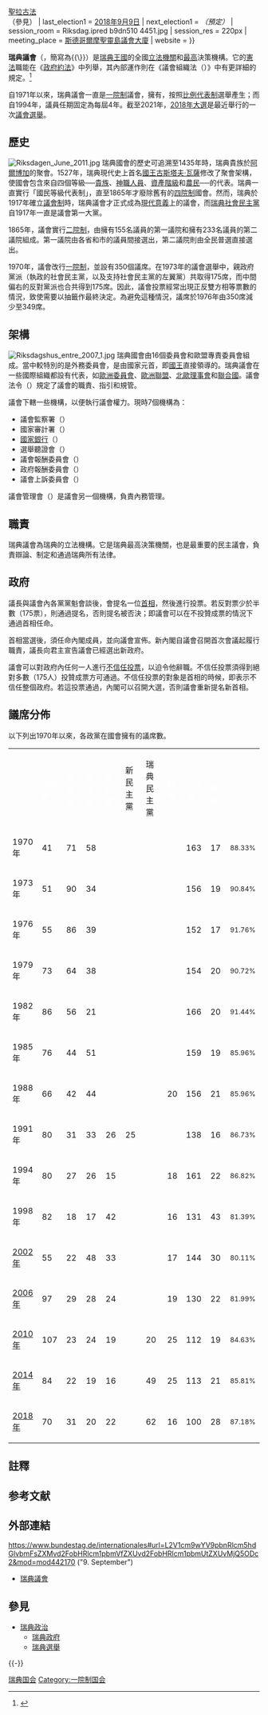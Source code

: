 {{NoteTA
|G1 = Toponym
|G2 = World Politicians
}}
{{coord|59.3275|18.0675|type:landmark_region:SE|display=title}}
{{Infobox legislature
| name               = 瑞典議會
| native_name        = Sveriges Riksdag
| native_name_lang   = sv
| transcription_name = {{lang|en|Parliament of Sweden}}
| background_color   = #1C5170
| coa_pic            = Sveriges_Riksdag_logo.svg
| coa_res            = 280px
| house_type         = [[一院制|一院制]]
| leader1_type       = {{Link-en|瑞典議會議長|Speaker of the Riksdag|議長}}
| leader1            = {{Link-en|安德烈亞斯·諾倫|Andreas Norlén}}
| party1             = [[溫和聯合黨|溫和黨]]
| election1          = 2018年9月24日
| leader2_type       = {{Link-en|瑞典議會副議長名單|List of deputy speakers of the Riksdag|第一副議長}}
| leader2            = {{Link-en|奧薩·林德斯坦|Åsa Lindestam}}
| party2             = [[瑞典社会民主工人党|社會民主黨]]
| election2          = 2018年9月24日
| leader3_type       = {{Link-en|瑞典議會副議長名單|List of deputy speakers of the Riksdag|第二副議長}}
| leader3            = {{Link-en|洛塔·約翰遜·福納爾維|Lotta Johnsson Fornarve|洛塔·福納爾維}}
| party3             = [[左翼党_(瑞典)|左翼黨]]
| election3          = 2018年9月24日
| leader4_type       = {{Link-en|瑞典議會副議長名單|List of deputy speakers of the Riksdag|第三副議長}}
| leader4            = {{Link-en|克爾斯廷·倫德格倫|Kerstin Lundgren}}
| party4             = [[中間黨_(瑞典)|中間黨]]
| election4          = 2018年9月24日
| leader5_type       = {{Link-en|下議院元老|Father of the House|資深院長}}
| leader5            = {{Link-en|杜威·斯坎貝里|Tuve Skånberg}}
| party5             = [[基督教民主黨_(瑞典)|基督教民主黨]]
| election5          = 2020年1月1日
| seats              = 349名
| structure1         = File:Sveriges riksdag 20210731.svg
| structure1_res     = 280px
| political_groups1  = 
'''執政黨（100席）'''
* {{colorbox|#ED1B34|border=#000000}} [[瑞典社会民主工人党|社會民主黨]]（100席）
''' [[信任供給|信任供給]]（75席）'''
* {{colorbox|#016A39|border=#000000}} [[中間黨_(瑞典)|中間黨]]（31席）
* {{colorbox|#B00000|border=#000000}} [[左翼党_(瑞典)|左翼黨]]（27席）
* {{colorbox|#53A045|border=#000000}} [[綠色環境黨|綠色環境黨]]（16席）
* {{colorbox|#DDDDDD|border=#000000}} [[無黨籍|無黨籍]]（1席）
'''反對黨（174席）'''
* {{colorbox|#019CDB|border=#000000}} [[溫和聯合黨|溫和聯合黨]]（70席）
* {{colorbox|#FEDF09|border=#000000}} [[瑞典民主黨|瑞典民主黨]]（62席）
* {{colorbox|#005EA1|border=#000000}} [[基督教民主黨_(瑞典)|基督教民主黨]]（22席）
* {{colorbox|#006AB3|border=#000000}} [[自由黨_(瑞典)|自由黨]]（20席）
| voting_system1     = [[名單比例代表制|政黨名單比例代表制]]{{\}}[[聖拉古法|聖拉古法]]<br />（參見{{Link-en|瑞典選舉|Elections in Sweden}}）
| last_election1     = [[2018年瑞典大選|2018年9月9日]]
| next_election1     = {{Link-en|2022年瑞典大選|2022 Swedish general election|2022年9月11日}}''（預定）''
| session_room       = Riksdag.ipred b9dn510 4451.jpg
| session_res        = 220px
| meeting_place      = {{SWE}}[[斯德哥爾摩|斯德哥爾摩]][[聖靈島_(瑞典)|聖靈島]][[议会大厦_(斯德哥尔摩)|議會大廈]]
| website            = {{URL|https://riksdagen.se/}}
}}

'''瑞典議會'''（{{Lang-sv|Sveriges Riksdag}}{{IPA-sv|ˈsvæ̌rjɛs ˈrɪ̌ksdɑː(ɡ)||Sveriges riksdag.ogg}}，簡寫為{{Lang|sv|Riksdag}}{{\}}{{Lang|sv|Riksdagen}}）是[[瑞典王國|瑞典王國]]的全國[[立法機關|立法機關]]和[[議會主權|最高]]決策機構。它的[[憲法|憲法]]職能在《[[瑞典王国宪法|政府約法]]》中列舉，其內部運作則在《議會組織法（{{lang|sv|Riksdagsordningen}}）》中有更詳細的規定。<ref>{{cite web |title=Kungörelse (1974:152) om beslutad ny regeringsform |url=https://www.riksdagen.se/sv/dokument-lagar/dokument/svensk-forfattningssamling/kungorelse-1974152-om-beslutad-ny-regeringsform_sfs-1974-152 |publisher=瑞典議會 |accessdate=2021-11-27 |language=sv |date=1974-02-28 |archive-date=2016-05-11 |archive-url=https://web.archive.org/web/20160511020922/https://www.riksdagen.se/sv/dokument-lagar/dokument/svensk-forfattningssamling/kungorelse-1974152-om-beslutad-ny-regeringsform_sfs-1974-152 |dead-url=no }}</ref>

自1971年以來，瑞典議會一直是[[一院制|一院制]]議會，擁有{{Link-en|瑞典議會議員名單 (2018年－2022年)|List of members of the Riksdag, 2018–2022|349名}}{{Link-en|議員 (瑞典議會)|Member of Parliament (Sweden)|議員}}，按照[[比例代表制|比例代表制]]選舉產生；而自1994年，議員任期固定為每屆4年。截至2021年，[[2018年瑞典大選|2018年大選]]是最近舉行的一次[[大选|議會選舉]]。

== 歷史 ==
[[File:Riksdagen_June_2011.jpg|thumb]]
瑞典國會的歷史可追溯至1435年時，瑞典貴族於[[阿爾博加|阿爾博加]]的聚會。1527年，瑞典現代史上首名[[瑞典君主|國王]][[古斯塔夫·瓦薩|古斯塔夫·瓦薩]]修改了聚會架構，使國會包含來自四個等級──[[貴族|貴族]]、[[神職人員|神職人員]]、[[資產階級|資產階級]]和[[農民|農民]]──的代表。瑞典一直實行「國民等級代表制」，直至1865年才廢除舊有的[[四院制|四院制]]國會。然而，瑞典於1917年確立[[議會制|議會制]]時，瑞典議會才正式成為[[現代|現代]][[意義|意義]]上的議會，而[[瑞典社會民主黨|瑞典社會民主黨]]自1917年一直是議會第一大黨。

1865年，議會實行[[二院制|二院制]]，由擁有155名議員的第一議院和擁有233名議員的第二議院組成。第一議院由各省和市的議員間接選出，第二議院則由全民普選直接選出。

1970年，議會改行[[一院制|一院制]]，並設有350個議席。在1973年的議會選舉中，親政府黨派（執政的社會民主黨，以及支持社會民主黨的左翼黨）共取得175席，而中間偏右的反對黨派也合共得到175席。因此，議會投票經常出現正反雙方相等票數的情況，致使需要以抽籤作最終決定。為避免這種情況，議席於1976年由350席減少至349席。

== 架構 ==
[[File:Riksdagshus_entre_2007_1.jpg|thumb]]
瑞典國會由16個委員會和歐盟專責委員會組成。當中較特別的是外務委員會，是由國家元首，即[[瑞典國王|國王]]直接領導的。瑞典議會在一些國際組織都設有代表，如[[歐洲委員會|歐洲委員會]]、[[歐洲聯盟|歐洲聯盟]]、[[北歐理事會|北歐理事會]]和[[聯合國|聯合國]]。議會法令（{{lang|sv|Riksdagsordningen}}）規定了議會的職責、指引和規管。

議會下轄一些機構，以便執行議會權力。現時7個機構為：
* 議會監察署（{{lang|sv|Justitieombudsmannen}}）
* 國家審計署（{{lang|sv|Riksrevisionen}}）
* [[瑞典國家銀行|國家銀行]]（{{lang|sv|Riksbanken}}）
* 選舉聽證會（{{lang|sv|Valprövningsnämnden}}）
* 議會報酬委員會（{{lang|sv|Riksdagens arvodesnämnd}}）
* 政府報酬委員會（{{lang|sv|Statsrådsarvodesnämnden}}）
* 議會上訴委員會（{{lang|sv|Riksdagens överklagandenämnd}}）
議會管理會（{{lang|sv|Riksdagsförvaltningen}}）是議會另一個機構，負責內務管理。

== 職責 ==
瑞典議會為瑞典的立法機構。它是瑞典最高決策機關，也是最重要的民主議會，負責辯論、制定和通過瑞典所有法律。

== 政府 ==
{{Main|瑞典政府}}
議長與議會內各黨黨魁會談後，會提名一位[[瑞典首相|首相]]，然後進行投票。若反對票少於半數（175票），則通過提名，否則提名被否決；即議會可以在不投贊成票的情況下通過首相任命。

首相當選後，須任命內閣成員，並向議會宣佈。新內閣自議會召開首次會議起履行職責，議長向君主宣告議會已經選出新政府。

議會可以對政府內任何一人進行[[不信任投票|不信任投票]]，以迫令他辭職。不信任投票須得到絕對多數（175人）投贊成票方可通過。不信任投票的對象是首相的時候，即表示不信任整個政府。若這投票通過，內閣可以召開大選，否則議會重新提名新首相。

== 議席分佈 ==
以下列出1970年以來，各政黨在國會擁有的議席數。

{| class=wikitable border="1"
|-
| ALIGN="left" |  {{nowrap|選舉年份}}
| ALIGN="right" WIDTH="50" BGCOLOR="#00529C" | <FONT COLOR="white"> 溫和黨 </font>
| ALIGN="right" WIDTH="50" BGCOLOR="#009D57" | <FONT COLOR="white"> 中間黨 </FONT>
| ALIGN="right" WIDTH="50" BGCOLOR="#3399FF" | <FONT COLOR="white"> 自民黨 </FONT>
| ALIGN="right" WIDTH="50" BGCOLOR="#003399" | <FONT COLOR="white"> 基民黨 </FONT>
| ALIGN="right" WIDTH="50" BGCOLOR=yellow | 新民主黨
| ALIGN="right" WIDTH="50" BGCOLOR="#DDDD00"| 瑞典民主黨
| ALIGN="right" WIDTH="50" BGCOLOR="#009900" | <FONT COLOR="white"> 綠黨 </FONT>
| ALIGN="right" WIDTH="50" BGCOLOR="#D11E17" | <FONT COLOR="white"> 社民黨 </FONT>
| ALIGN="right" WIDTH="50" BGCOLOR="#A11C21" | <FONT COLOR="white"> 左翼黨 </FONT>
| {{nowrap|投票率}}
|-
| ALIGN="left" | 1970年
| ALIGN="right" | 41 
| ALIGN="right" | 71
| ALIGN="right" | 58 
| ALIGN="right" | 
| ALIGN="right" | 
| ALIGN="right" | 
| ALIGN="right" | 
| ALIGN="right" | 163 
| ALIGN="right" | 17 
| <small>88.33%</small>
|-
| ALIGN="left" | 1973年
| ALIGN="right" | 51 
| ALIGN="right" | 90 
| ALIGN="right" | 34
| ALIGN="right" | 
| ALIGN="right" | 
| ALIGN="right" | 
| ALIGN="right" | 
| ALIGN="right" | 156 
| ALIGN="right" | 19
| <small>90.84%</small>
|-
| ALIGN="left" | 1976年
| ALIGN="right" | 55 
| ALIGN="right" | 86 
| ALIGN="right" | 39 
| ALIGN="right" | 
| ALIGN="right" | 
| ALIGN="right" | 
| ALIGN="right" | 
| ALIGN="right" | 152 
| ALIGN="right" | 17
| <small>91.76%</small>
|-
| ALIGN="left" | 1979年
| ALIGN="right" | 73
| ALIGN="right" | 64
| ALIGN="right" | 38
| ALIGN="right" | 
| ALIGN="right" | 
| ALIGN="right" | 
| ALIGN="right" | 
| ALIGN="right" | 154 
| ALIGN="right" | 20 
| <small>90.72%</small>
|-
| ALIGN="left" | 1982年
| ALIGN="right" | 86
| ALIGN="right" | 56 
| ALIGN="right" | 21 
| ALIGN="right" | 
| ALIGN="right" | 
| ALIGN="right" | 
| ALIGN="right" | 
| ALIGN="right" | 166 
| ALIGN="right" | 20 
| <small>91.44%</small>
|-
| ALIGN="left" | 1985年
| ALIGN="right" | 76
| ALIGN="right" | 44
| ALIGN="right" | 51
| ALIGN="right" | 
| ALIGN="right" |
| ALIGN="right" | 
| ALIGN="right" | 
| ALIGN="right" | 159 
| ALIGN="right" | 19 
| <small>85.96%</small>
|-
| ALIGN="left" | 1988年
| ALIGN="right" | 66
| ALIGN="right" | 42
| ALIGN="right" | 44 
| ALIGN="right" | 
| ALIGN="right" | 
| ALIGN="right" | 
| ALIGN="right" | 20 
| ALIGN="right" | 156
| ALIGN="right" | 21 
| <small>85.96%</small>
|-
| ALIGN="left" | 1991年
| ALIGN="right" | 80 
| ALIGN="right" | 31 
| ALIGN="right" | 33
| ALIGN="right" | 26 
| ALIGN="right" | 25 
| ALIGN="right" | 
| ALIGN="right" | 
| ALIGN="right" | 138
| ALIGN="right" | 16
| <small>86.73%</small>
|-
| ALIGN="left" | 1994年
| ALIGN="right" | 80
| ALIGN="right" | 27
| ALIGN="right" | 26
| ALIGN="right" | 15
| ALIGN="right" | 
| ALIGN="right" | 
| ALIGN="right" | 18
| ALIGN="right" | 161
| ALIGN="right" | 22
| <small>86.82%</small>
|-
| ALIGN="left" | 1998年
| ALIGN="right" | 82
| ALIGN="right" | 18 
| ALIGN="right" | 17
| ALIGN="right" | 42
| ALIGN="right" | 
| ALIGN="right" | 
| ALIGN="right" | 16 
| ALIGN="right" | 131 
| ALIGN="right" | 43 
| <small>81.39%</small>
|-
| ALIGN="left" | [[2002年瑞典大選|2002年]]
| ALIGN="right" | 55
| ALIGN="right" | 22
| ALIGN="right" | 48
| ALIGN="right" | 33
| ALIGN="right" | 
| ALIGN="right" | 
| ALIGN="right" | 17
| ALIGN="right" | 144
| ALIGN="right" | 30
| <small>80.11%</small>
|-
| ALIGN="left" | [[2006年瑞典大選|2006年]]
| ALIGN="right" | 97
| ALIGN="right" | 29
| ALIGN="right" | 28
| ALIGN="right" | 24
| ALIGN="right" | 
| ALIGN="right" | 
| ALIGN="right" | 19
| ALIGN="right" | 130
| ALIGN="right" | 22
| <small>81.99%</small>
|-
| ALIGN="left" | [[2010年瑞典大選|2010年]]
| ALIGN="right" | 107
| ALIGN="right" | 23
| ALIGN="right" | 24
| ALIGN="right" | 19
| ALIGN="right" | 
| ALIGN="right" | 20
| ALIGN="right" | 25
| ALIGN="right" | 112
| ALIGN="right" | 19
| <small>84.63%</small>
|-
| ALIGN="left" | [[2014年瑞典大選|2014年]]
| ALIGN="right" | 84
| ALIGN="right" | 22
| ALIGN="right" | 19
| ALIGN="right" | 16
| ALIGN="right" | 
| ALIGN="right" | 49
| ALIGN="right" | 25
| ALIGN="right" | 113
| ALIGN="right" | 21
| <small>85.81%</small>
|-
| ALIGN="left" | [[2018年瑞典大選|2018年]]
| ALIGN="right" | 70
| ALIGN="right" | 31
| ALIGN="right" | 20
| ALIGN="right" | 22
| ALIGN="right" | 
| ALIGN="right" | 62
| ALIGN="right" | 16
| ALIGN="right" | 100
| ALIGN="right" | 28
| <small>87.18%</small>
|}

== 註釋 ==
{{noteFoot}}

== 参考文献 ==
{{Reflist|30em}}

== 外部連結 ==
https://www.bundestag.de/internationales#url=L2V1cm9wYV9pbnRlcm5hdGlvbmFsZXMvd2FobHRlcm1pbmVfZXUvd2FobHRlcm1pbmUtZXUvMjQ5ODc2&mod=mod442170 {{Wayback|url=https://www.bundestag.de/internationales#url=L2V1cm9wYV9pbnRlcm5hdGlvbmFsZXMvd2FobHRlcm1pbmVfZXUvd2FobHRlcm1pbmUtZXUvMjQ5ODc2&mod=mod442170 |date=20210422155141 }} ("9. September")
{{Commons|Riksdag}}
* [http://www.riksdagen.se 瑞典議會] {{Wayback|url=http://www.riksdagen.se/ |date=20110110085505 }}{{sv}}

== 參見 ==
{{Portal box|瑞典|政治}}
* [[瑞典政治|瑞典政治]]
** [[瑞典政府|瑞典政府]]
** [[瑞典選舉|瑞典選舉]]

{{-}}
{{欧洲题目|议会}}
{{瑞典政党|nocat}}

[[Category:瑞典国会|]]
[[Category:一院制国会|Category:一院制国会]]